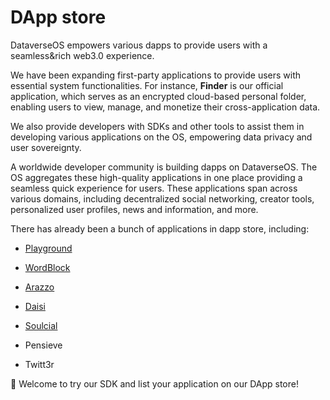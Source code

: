 # DApp store

DataverseOS empowers various dapps to provide users with a seamless&rich web3.0 experience.

We have been expanding first-party applications to provide users with essential system functionalities.
For instance, **Finder** is our official application, which serves as an encrypted cloud-based personal folder,
enabling users to view, manage, and monetize their cross-application data.

We also provide developers with SDKs and other tools to assist them in developing various applications on the OS,
empowering data privacy and user sovereignty.

A worldwide developer community is building dapps on DataverseOS. The OS aggregates these high-quality applications
in one place providing a seamless quick experience for users.
These applications span across various domains, including decentralized social networking, creator tools, personalized user profiles, news and information, and more.

There has already been a bunch of applications in dapp store, including:

- [Playground](https://playground.dataverse-os.com)

- [WordBlock](https://chrome.google.com/webstore/detail/wordblock/jbihofgilkjgaofihhklnkeocejckcjk)

- [Arazzo](https://venerable-queijadas-290c8d.netlify.app/)

- [Daisi](https://daisi.social/)

- [Soulcial](https://soulcial.discoverse.club/)

- Pensieve

- Twitt3r

🚀 Welcome to try our SDK and list your application on our DApp store!
